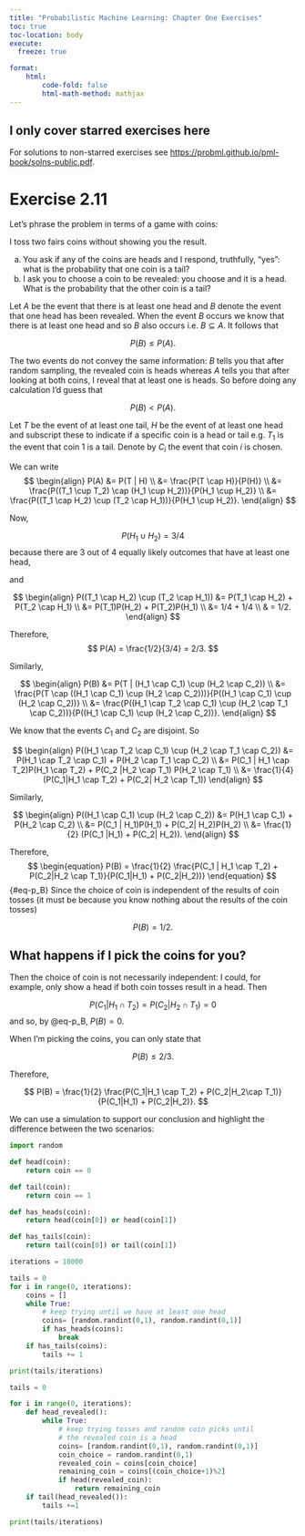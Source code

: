 ```yaml
---
title: "Probabilistic Machine Learning: Chapter One Exercises"
toc: true
toc-location: body
execute: 
  freeze: true

format:
    html:
        code-fold: false
        html-math-method: mathjax
---
```


::: {.callout-note}
# I only cover starred exercises here

For solutions to non-starred exercises see <https://probml.github.io/pml-book/solns-public.pdf>.
:::

# Exercise 2.11

Let's phrase the problem in terms of a game with coins:

I toss two fairs coins without showing you the result.

(a) You ask if any of the coins are heads and I respond, truthfully, "yes": what is the probability that one coin is a tail?
(b) I ask you to choose a coin to be revealed: you choose and it is a head. What is the probability that the other coin is a tail?

Let $A$ be the event that there is at least one head and $B$ denote the event that one head has been revealed. When the event $B$ occurs we know that there is at least one head and so $B$ also occurs i.e. $B \subseteq A$. It follows that

$$
P(B) \leq P(A).
$$

The two events do not convey the same information: $B$ tells you that after random sampling, the revealed coin is heads whereas $A$ tells you that after looking at both coins, I reveal that at least one is heads. So before doing any calculation I'd guess that

$$
P(B) < P(A).
$$

Let $T$ be the event of at least one tail, $H$ be the event of at least one head and subscript these to indicate if a specific coin is a head or tail e.g. $T_1$ is the event that coin $1$ is a tail. Denote by $C_i$ the event that coin $i$ is chosen.

We can write
$$
\begin{align}
P(A) &= P(T | H) \\
     &= \frac{P(T \cap H)}{P(H)} \\ 
     &= \frac{P((T_1 \cup T_2) \cap (H_1 \cup H_2))}{P(H_1 \cup H_2)} \\
     &= \frac{P((T_1 \cap H_2) \cup (T_2 \cap H_1))}{P(H_1 \cup H_2)}.
\end{align}
$$

Now, 

$$
P(H_1 \cup H_2) = 3/4
$$
because there are $3$ out of $4$ equally likely outcomes that have at least one head, 

and

$$
\begin{align}
P((T_1 \cap H_2) \cup (T_2 \cap H_1)) &= P(T_1 \cap H_2) + P(T_2 \cap H_1) \\ 
&= P(T_1)P(H_2) + P(T_2)P(H_1) \\ 
&= 1/4 + 1/4 \\
& = 1/2.
\end{align}
$$

Therefore,
$$
P(A) = \frac{1/2}{3/4} = 2/3.
$$

Similarly,

$$
\begin{align}
P(B) &= P(T | (H_1 \cap C_1) \cup (H_2 \cap C_2)) \\ 
     &= \frac{P(T \cap ((H_1 \cap C_1) \cup (H_2 \cap C_2)))}{P((H_1 \cap C_1) \cup (H_2 \cap C_2))} \\
     &= \frac{P((H_1 \cap T_2 \cap C_1) \cup (H_2 \cap T_1 \cap C_2))}{P((H_1 \cap C_1) \cup (H_2 \cap C_2))}.
\end{align}
$$

We know that the events $C_1$ and $C_2$ are disjoint. So

$$
\begin{align}
P((H_1 \cap T_2 \cap C_1) \cup (H_2 \cap T_1 \cap C_2)) &= P(H_1 \cap T_2 \cap C_1) + P(H_2 \cap T_1 \cap C_2) \\
&= P(C_1 | H_1 \cap T_2)P(H_1 \cap T_2) + P(C_2 |H_2 \cap T_1) P(H_2 \cap T_1) \\ 
&= \frac{1}{4}  (P(C_1|H_1 \cap T_2) + P(C_2| H_2 \cap T_1))
\end{align}
$$

Similarly,

$$
\begin{align}
P((H_1 \cap C_1) \cup (H_2 \cap C_2)) &= P(H_1 \cap C_1) + P(H_2 \cap C_2) \\ 
&= P(C_1 | H_1)P(H_1) + P(C_2| H_2)P(H_2) \\ 
&= \frac{1}{2} (P(C_1 |H_1) + P(C_2| H_2)).
\end{align}
$$

Therefore,
$$
\begin{equation}
P(B) = \frac{1}{2} \frac{P(C_1 | H_1 \cap T_2) + P(C_2|H_2 \cap T_1)}{P(C_1|H_1) + P(C_2|H_2))}
\end{equation}
$${#eq-p_B}
Since the choice of coin is independent of the results of coin tosses (it must be because you know nothing about the results of the coin tosses)

$$
P(B) = 1/2.
$$

::: {.callout-note}
# What happens if I pick the coins for you?

Then the choice of coin is not necessarily independent: I could, for example, only show a head if both coin tosses result in a head. Then

$$
P(C_1|H_1 \cap T_2) = P(C_2|H_2 \cap T_1) = 0
$$
and so, by @eq-p_B, $P(B) = 0$.

When I'm picking the coins, you can only state that

$$
P(B) \leq 2/3.
$$

:::



Therefore,

$$
P(B) = \frac{1}{2} \frac{P(C_1|H_1 \cap T_2) + P(C_2|H_2\cap T_1)}{P(C_1|H_1) + P(C_2|H_2)}.
$$


We can use a simulation to support our conclusion and highlight the
difference between the two scenarios:

```python
import random

def head(coin):
    return coin == 0

def tail(coin):
    return coin == 1

def has_heads(coin):
    return head(coin[0]) or head(coin[1])

def has_tails(coin):
    return tail(coin[0]) or tail(coin[1])

iterations = 10000

tails = 0
for i in range(0, iterations):
    coins = []
    while True:
        # keep trying until we have at least one head
        coins= [random.randint(0,1), random.randint(0,1)]
        if has_heads(coins):
            break
    if has_tails(coins):
        tails += 1

print(tails/iterations)

tails = 0

for i in range(0, iterations):
    def head_revealed():
        while True:
            # keep trying tosses and random coin picks until
            # the revealed coin is a head
            coins= [random.randint(0,1), random.randint(0,1)]
            coin_choice = random.randint(0,1)
            revealed_coin = coins[coin_choice]
            remaining_coin = coins[(coin_choice+1)%2]
            if head(revealed_coin):
                return remaining_coin
    if tail(head_revealed()):
        tails +=1

print(tails/iterations)
```




